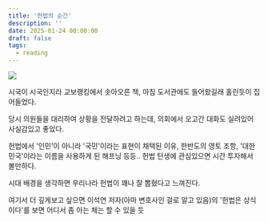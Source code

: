 ```yaml
---
title: '헌법의 순간'
description: ''
date: 2025-01-24 00:00:00
draft: false
tags:
  - reading
---
```


<img src="https://github.com/user-attachments/assets/191f3371-492d-4fc9-91c4-83ec27b051a7" />

시국이 시국인지라 교보랭킹에서 솟아오른 책, 마침 도서관에도 들어왔길래 홀린듯이 집어들었다.

당시 의원들을 대리하여 상황을 전달하려고 하는데, 의회에서 오고간 대화도 실려있어 사실감있고 좋았다.

헌법에서 '인민'이 아니라 '국민'이라는 표현이 채택된 이유, 한반도의 영토 조항, '대한민국'이라는 이름을 사용하게 된 해프닝 등등.. 헌법 탄생에 관심있으면 시간 투자해서 볼만하다.

시대 배경을 생각하면 우리나라 헌법이 꽤나 잘 뽑혔다고 느껴진다.

여기서 더 깊게보고 싶으면 이석연 저자(아마 변호사인 걸로 알고 있음)의 '헌법은 상식이다'를 보면 어디서 좀 아는 체는 할 수 있을 듯






